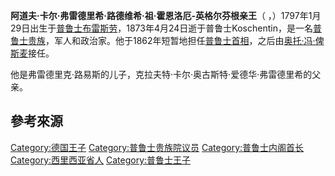 {{Multiple issues|
{{Expand language|1=de|time=2020-09-16T10:29:43+00:00}}
{{Rough translation|time=2020-09-16T10:29:43+00:00}}
{{Orphan|time=2020-09-16T10:29:43+00:00}}
{{Unreferenced|time=2020-09-16T10:34:03+00:00}}
}}
{{Infobox noble|type
| name              = 阿道夫·卡尔
| title             = ''祖·霍恩洛厄-英格尔芬根亲王''
| image             = 
| caption           = 
| succession        = [[普鲁士内阁首长|普鲁士内阁首长]]
| reign             = 1862年3月17日 – 1862年9月23日 
| reign-type        = Term
| predecessor       = [[卡尔·安东_(霍亨索伦)|卡尔·安东]]
| successor         = [[奥托·冯·俾斯麦|奥托·冯·俾斯麦]]
| spouse            = 
| issue             = {{link-en|克拉夫特·卡尔·奥古斯特·爱德华·弗雷德里希|Prince Kraft zu Hohenlohe-Ingelfingen}}
| full name         = 阿道夫·卡尔·弗雷德里希·路德维希Adolf Karl Friedrich Ludwig
| noble family      = {{link-en|霍恩洛厄-英格尔芬根|Hohenlohe-Ingelfingen}}
| father            = [[弗雷德里希·路德维希_(霍恩洛厄-英格尔芬根亲王)|弗雷德里克·路易斯]]
| mother            = [[Maria_Amalie,_Countess_of_Hoym|Maria Amalie]]
| birth_date        = {{Birth date|1797|01|29|df=y}}
| birth_place       = [[弗罗茨瓦夫|布雷斯劳]], [[普鲁士王国|普鲁士]]
| death_date        = {{Death date and age|1873|4|24|1797|1|29|df=y}}
| death_place       = {{link-en|Koschentin|Koszęcin}}，[[普鲁士王国|普鲁士]]
| burial_place      = 
| religion          = [[罗马公教|罗马公教]]
| occupation        = [[政治家|政治家]]、[[普鲁士皇家陆军|军人]]
}}

'''阿道夫·卡尔·弗雷德里希·路德维希·祖·霍恩洛厄-英格尔芬根亲王'''（{{lang-de|'''Adolf Karl Friedrich Ludwig Prinz<ref>{{德国头衔Prinz}}</ref> zu Hohenlohe-Ingelfingen'''}} ，{{bd|1797年|1月29日|1873年|4月24日}}）1797年1月29日出生于[[普鲁士|普鲁士]][[布雷斯劳|布雷斯劳]]，1873年4月24日逝于普鲁士Koschentin，是一名[[容克|普鲁士贵族]]，军人和政治家。他于1862年短暂地担任[[普鲁士内阁首长|普鲁士首相]]，之后由[[奥托·冯·俾斯麦|奥托·冯·俾斯麦]]接任。

他是弗雷德里克·路易斯的儿子，克拉夫特·卡尔·奥古斯特·爱德华·弗雷德里希的父亲。


{{S-start}}
{{S-hou|{{link-en|House of Hohenlohe-Ingelfingen|Hohenlohe-Ingelfingen}}||1797年1月29日||1873年4月24日|name=Adolf Karl, Prince of Hohenlohe-Ingelfingen}}
{{S-off}}
{{S-bef|before = [[卡尔·安东_(霍亨索伦)|卡尔·安东]]}}
{{S-ttl|title  = [[普鲁士内阁首长|普鲁士内阁首长]]|years = 1862年3月17日 – 1862年9月23日}}
{{S-aft|after  = [[奥托·冯·俾斯麦|奥托·冯·俾斯麦]]}}
{{S-end}}
{{Prime Ministers of Prussia|state=collapsed}}
{{Authority control}}

== 參考來源 ==
{{Reflist}}

{{DEFAULTSORT:Adolf, Prince of Hohenlohe-Ingelfingen}}
[[Category:德国王子|Category:德国王子]]
[[Category:普鲁士贵族院议员|Category:普鲁士贵族院议员]]
[[Category:普鲁士内阁首长|Category:普鲁士内阁首长]]
[[Category:西里西亚省人|Category:西里西亚省人]]
[[Category:普鲁士王子|Category:普鲁士王子]]